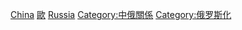 [[Category:東亞裔俄羅斯人|China]]
[[Category:各国华人|歐]]
[[Category:華裔歐洲人|Russia]]
[[Category:中俄關係|Category:中俄關係]]
[[Category:俄罗斯化|Category:俄罗斯化]]